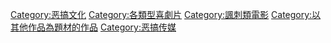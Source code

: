 [[Category:恶搞文化|Category:恶搞文化]]
[[Category:各類型喜劇片|Category:各類型喜劇片]]
[[Category:諷刺類電影|Category:諷刺類電影]]
[[Category:以其他作品為題材的作品|Category:以其他作品為題材的作品]]
[[Category:恶搞传媒|Category:恶搞传媒]]